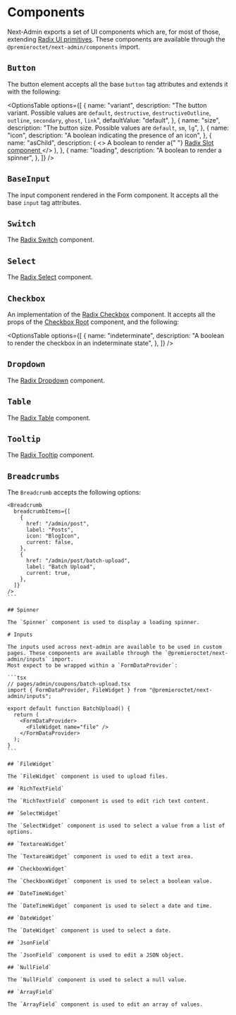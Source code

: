 
# Components

Next-Admin exports a set of UI components which are, for most of those, extending [Radix UI primitives](https://www.radix-ui.com/primitives). These components are available through the `@premieroctet/next-admin/components` import.

## `Button`

The button element accepts all the base `button` tag attributes and extends it with the following:

<OptionsTable
  options={[
    {
      name: "variant",
      description:
        "The button variant. Possible values are `default`, `destructive`, `destructiveOutline`, `outline`, `secondary`, `ghost`, `link`",
      defaultValue: "default",
    },
    {
      name: "size",
      description: "The button size. Possible values are `default`, `sm`, `lg`",
    },
    {
      name: "icon",
      description: "A boolean indicating the presence of an icon",
    },
    {
      name: "asChild",
      description: (
        <>
          A boolean to render a{" "}
          <a href="https://www.radix-ui.com/primitives/docs/utilities/slot">
            Radix Slot component
          </a>
        </>
      ),
    },
    {
      name: "loading",
      description: "A boolean to render a spinner",
    },
  ]}
/>

## `BaseInput`

The input component rendered in the Form component. It accepts all the base `input` tag attributes.

## `Switch`

The [Radix Switch](https://www.radix-ui.com/primitives/docs/components/switch) component.

## `Select`

The [Radix Select](https://www.radix-ui.com/primitives/docs/components/select) component.

## `Checkbox`

An implementation of the [Radix Checkbox](https://www.radix-ui.com/primitives/docs/components/checkbox) component. It accepts all the props of the [Checkbox Root](https://www.radix-ui.com/primitives/docs/components/switch#root) component, and the following:

<OptionsTable
  options={[
    {
      name: "indeterminate",
      description: "A boolean to render the checkbox in an indeterminate state",
    },
  ]}
/>

## `Dropdown`

The [Radix Dropdown](https://www.radix-ui.com/primitives/docs/components/dropdown) component.

## `Table`

The [Radix Table](https://www.radix-ui.com/primitives/docs/components/table) component.

## `Tooltip`

The [Radix Tooltip](https://www.radix-ui.com/primitives/docs/components/tooltip) component.

## `Breadcrumbs`

The `Breadcrumb` accepts the following options:

````
<Breadcrumb
  breadcrumbItems={[
    {
      href: "/admin/post",
      label: "Posts",
      icon: "BlogIcon",
      current: false,
    },
    {
      href: "/admin/post/batch-upload",
      label: "Batch Upload",
      current: true,
    },
  ]}
/>
```

## Spinner

The `Spinner` component is used to display a loading spinner.

# Inputs

The inputs used across next-admin are available to be used in custom pages. These components are available through the `@premieroctet/next-admin/inputs` import.
Most expect to be wrapped within a `FormDataProvider`:

```tsx
// pages/admin/coupons/batch-upload.tsx
import { FormDataProvider, FileWidget } from "@premieroctet/next-admin/inputs";

export default function BatchUpload() {
  return (
    <FormDataProvider>
      <FileWidget name="file" />
    </FormDataProvider>
  );
}
```

## `FileWidget`

The `FileWidget` component is used to upload files.

## `RichTextField`

The `RichTextField` component is used to edit rich text content.

## `SelectWidget`

The `SelectWidget` component is used to select a value from a list of options.

## `TextareaWidget`

The `TextareaWidget` component is used to edit a text area.

## `CheckboxWidget`

The `CheckboxWidget` component is used to select a boolean value.

## `DateTimeWidget`

The `DateTimeWidget` component is used to select a date and time.

## `DateWidget`

The `DateWidget` component is used to select a date.

## `JsonField`

The `JsonField` component is used to edit a JSON object.

## `NullField`

The `NullField` component is used to select a null value.

## `ArrayField`

The `ArrayField` component is used to edit an array of values.
